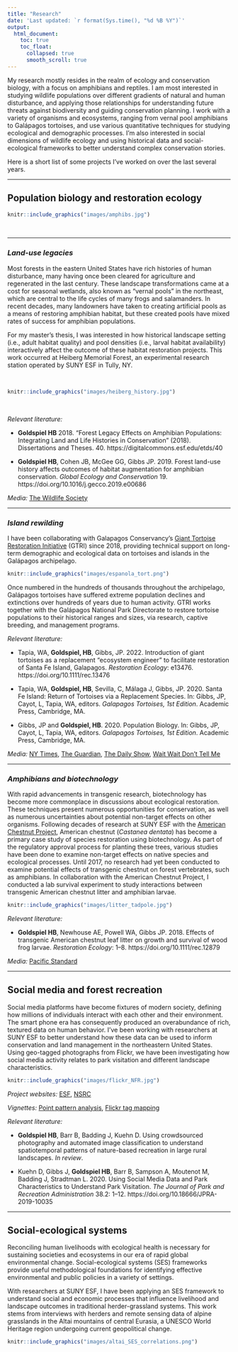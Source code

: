 ```yaml
---
title: "Research"
date: 'Last updated: `r format(Sys.time(), "%d %B %Y")`'
output:
  html_document:
    toc: true
    toc_float:
      collapsed: true
      smooth_scroll: true
---
```


My research mostly resides in the realm of ecology and conservation biology, with a focus on amphibians and reptiles. I am most interested in studying wildlife populations over different gradients of natural and human disturbance, and applying those relationships for understanding future threats against biodiversity and guiding conservation planning. I work with a variety of organisms and ecosystems, ranging from vernal pool amphibians to Galápagos tortoises, and use various quantitative techniques for studying ecological and demographic processes. I'm also interested in social dimensions of wildlife ecology and using historical data and social-ecological frameworks to better understand complex conservation stories.

Here is a short list of some projects I've worked on over the last several years.

***
## Population biology and restoration ecology

```r
knitr::include_graphics("images/amphibs.jpg")
``` 
\ 

***
### *Land-use legacies*

<div class = "row">
<div class = "col-md-6">

Most forests in the eastern United States have rich histories of human disturbance, many having once been cleared for agriculture and regenerated in the last century. These landscape transformations came at a cost for seasonal wetlands, also known as “vernal pools” in the northeast, which are central to the life cycles of many frogs and salamanders. In recent decades, many landowners have taken to creating artificial pools as a means of restoring amphibian habitat, but these created pools have mixed rates of success for amphibian populations. 

For my master's thesis, I was interested in how historical landscape setting (i.e., adult habitat quality) and pool densities (i.e., larval habitat availability) interactively affect the outcome of these habitat restoration projects. This work occurred at Heiberg Memorial Forest, an experimental research station operated by SUNY ESF in Tully, NY.</div>

<div class = "col-md-6">
\ 
\ 
\ 
\ 


```r
knitr::include_graphics("images/heiberg_history.jpg")
``` 
</div>
</div>

\ 
\ 

*Relevant literature:*

- **Goldspiel HB** 2018. "Forest Legacy Effects on Amphibian Populations: Integrating Land and Life Histories in Conservation" (2018). Dissertations and Theses. 40. https://digitalcommons.esf.edu/etds/40

- **Goldspiel HB**, Cohen JB, McGee GG, Gibbs JP. 2019. Forest land-use history affects outcomes of habitat augmentation for amphibian conservation. *Global Ecology and Conservation* 19. https://doi.org/10.1016/j.gecco.2019.e00686

*Media:* [The Wildlife Society](https://wildlife.org/spotted-salamanders-prefer-legacy-forests/)

***


### *Island rewilding*

I have been collaborating with Galapagos Conservancy's [Giant Tortoise Restoration Initiative](https://www.galapagos.org/conservation/our-work/tortoise-restoration/) (GTRI) since 2018, providing technical support on long-term demographic and ecological data on tortoises and islands in the Galápagos archipelago. 

```r

knitr::include_graphics("images/espanola_tort.png")
```

Once numbered in the hundreds of thousands throughout the archipelago, Galápagos tortoises have suffered extreme population declines and extinctions over hundreds of years due to human activity. GTRI works together with the Galápagos National Park Directorate to restore tortoise populations to their historical ranges and sizes, via research, captive breeding, and management programs.

*Relevant literature:*

- Tapia, WA, **Goldspiel, HB**, Gibbs, JP. 2022. Introduction of giant tortoises as a replacement “ecosystem engineer” to facilitate restoration of Santa Fe Island, Galapagos. *Restoration Ecology*: e13476. https://doi.org/10.1111/rec.13476 

- Tapia, WA, **Goldspiel, HB**, Sevilla, C, Málaga J, Gibbs, JP. 2020. Santa Fe Island: Return of Tortoises via a Replacement Species. In: Gibbs, JP, Cayot, L, Tapia, WA, editors. *Galapagos Tortoises, 1st Edition*. Academic Press, Cambridge, MA.

- Gibbs, JP and **Goldspiel, HB**. 2020. Population Biology. In: Gibbs, JP, Cayot, L, Tapia, WA, editors. *Galapagos Tortoises, 1st Edition*. Academic Press, Cambridge, MA.

*Media:* [NY Times](https://www.nytimes.com/2020/01/12/world/americas/diego-tortoise-sex-drive.html), [The Guardian](https://www.theguardian.com/world/2020/feb/02/galapagos-experts-find-a-tortoise-related-to-lonesome-george), [The Daily Show](https://www.youtube.com/watch?v=hFbYgad3UXo), [Wait Wait Don't Tell Me](https://www.npr.org/2020/01/18/797574404/bluff-the-listener)

***


### *Amphibians and biotechnology*

With rapid advancements in transgenic research, biotechnology has become more commonplace in discussions about ecological restoration. These techniques present numerous opportunities for conservation, as well as numerous uncertainties about potential non-target effects on other organisms. Following decades of research at SUNY ESF with the [American Chestnut Project](https://www.esf.edu/chestnut/), American chestnut (*Castanea dentata*) has become a primary case study of species restoration using biotechnology. As part of the regulatory approval process for planting these trees, various studies have been done to examine non-target effects on native species and ecological processes. Until 2017, no research had yet been conducted to examine potential effects of transgenic chestnut on forest vertebrates, such as amphibians. In collaboration with the American Chestnut Project, I conducted a lab survival experiment to study interactions between transgenic American chestnut litter and amphibian larvae.

```r
knitr::include_graphics("images/litter_tadpole.jpg")
``` 

*Relevant literature:*

- **Goldspiel HB**, Newhouse AE, Powell WA, Gibbs JP. 2018. Effects of transgenic American chestnut leaf litter on growth and survival of wood frog larvae. *Restoration Ecology*: 1–8. https://doi.org/10.1111/rec.12879

*Media:* [Pacific Standard](https://psmag.com/ideas/most-controversial-tree-in-the-world-gmo-genetic-engineering)


***
## Social media and forest recreation

<div class = "row">
<div class = "col-md-6">

Social media platforms have become fixtures of modern society, defining how millions of individuals interact with each other and their environment. The smart phone era has consequently produced an overabundance of rich, textured data on human behavior. I've been working with researchers at SUNY ESF to better understand how these data can be used to inform conservation and land management in the northeastern United States. Using geo-tagged photographs from Flickr, we have been investigating how social media activity relates to park visitation and different landscape characteristics.</div>
  
<div class = "col-md-6">
```r
knitr::include_graphics("images/flickr_NFR.jpg")
```
</div>
</div>

*Project websites:* [ESF](https://www.esf.edu/socialmediastudy), [NSRC](https://nsrcforest.org/project/using-social-media-quantify-forest-based-tourism)
\ 

*Vignettes:* [Point pattern analysis](Flickr_hotspot_mapping.html), [Flickr tag mapping](https://www.esf.edu/socialmediastudy/Flickr_tag_mapping_website.html)
\ 

*Relevant literature:*

- **Goldspiel HB**, Barr B, Badding J, Kuehn D. Using crowdsourced photography and automated image classification to understand spatiotemporal patterns of nature-based recreation in large rural landscapes. *In review*.

- Kuehn D, Gibbs J, **Goldspiel HB**, Barr B, Sampson A, Moutenot M, Badding J, Stradtman L. 2020. Using Social Media Data and Park Characteristics to Understand Park Visitation. *The Journal of Park and Recreation Administration* 38.2: 1–12. https://doi.org/10.18666/JPRA-2019-10035

***
## Social-ecological systems

<div class = "row">
<div class = "col-md-6">

Reconciling human livelihoods with ecological health is necessary for sustaining societies and ecosystems in our era of rapid global environmental change. Social-ecological systems (SES) frameworks provide useful methodological foundations for identifying effective environmental and public policies in a variety of settings. 

With researchers at SUNY ESF, I have been applying an SES framework to understand social and economic processes that influence livelihood and landscape outcomes in traditional herder-grassland systems. This work stems from interviews with herders and remote sensing data of alpine grasslands in the Altai mountains of central Eurasia, a UNESCO World Heritage region undergoing current geopolitical change.</div>

<div class = "col-md-6">
```r
knitr::include_graphics("images/altai_SES_correlations.png")
```
</div>
</div>

\ 
